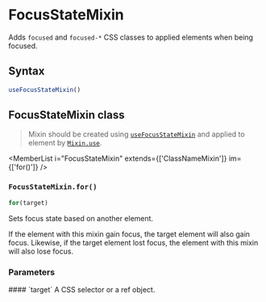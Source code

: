<Module name="brew-js-react" />

# FocusStateMixin

Adds `focused` and `focused-*` CSS classes to applied elements when being focused.

## Syntax

```javascript
useFocusStateMixin()
```

## FocusStateMixin class

> Mixin should be created using [`useFocusStateMixin`](:) and applied to element by [`Mixin.use`](:).

<MemberList
    i="FocusStateMixin"
    extends={['ClassNameMixin']}
    im={['for()']}
/>

### `FocusStateMixin.for()`

```javascript
for(target)
```

Sets focus state based on another element.

If the element with this mixin gain focus, the target element will also gain focus.
Likewise, if the target element lost focus, the element with this mixin will also lose focus.

### Parameters

<dl>
    #### `target`
    A CSS selector or a ref object.

</dl>
